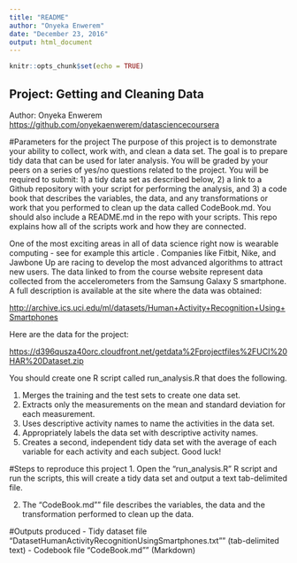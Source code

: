 ```yaml
---
title: "README"
author: "Onyeka Enwerem"
date: "December 23, 2016"
output: html_document
---
```


```r
knitr::opts_chunk$set(echo = TRUE)
```

## Project: Getting and Cleaning Data
Author: Onyeka Enwerem <https://github.com/onyekaenwerem/datasciencecoursera>

#Parameters for the project
The purpose of this project is to demonstrate your ability to collect, work with, and clean a data set. The goal is to prepare tidy data that can be used for later analysis. You will be graded by your peers on a series of yes/no questions related to the project. You will be required to submit: 1) a tidy data set as described below, 2) a link to a Github repository with your script for performing the analysis, and 3) a code book that describes the variables, the data, and any transformations or work that you performed to clean up the data called CodeBook.md. You should also include a README.md in the repo with your scripts. This repo explains how all of the scripts work and how they are connected.

One of the most exciting areas in all of data science right now is wearable computing - see for example this article . Companies like Fitbit, Nike, and Jawbone Up are racing to develop the most advanced algorithms to attract new users. The data linked to from the course website represent data collected from the accelerometers from the Samsung Galaxy S smartphone. A full description is available at the site where the data was obtained:


<http://archive.ics.uci.edu/ml/datasets/Human+Activity+Recognition+Using+Smartphones>

Here are the data for the project:

<https://d396qusza40orc.cloudfront.net/getdata%2Fprojectfiles%2FUCI%20HAR%20Dataset.zip>

You should create one R script called run_analysis.R that does the following.

1. Merges the training and the test sets to create one data set.
2. Extracts only the measurements on the mean and standard deviation for each measurement.
3. Uses descriptive activity names to name the activities in the data set.
4. Appropriately labels the data set with descriptive activity names.
5. Creates a second, independent tidy data set with the average of each variable for each activity and each subject.
Good luck!

#Steps to reproduce this project
1. Open the "run_analysis.R" R script and run the scripts, this will create a tidy data set and output a text tab-delimited file.

2. The "CodeBook.md"" file describes the variables, the data and the transformation performed to clean up the data.



#Outputs produced
- Tidy dataset file "DatasetHumanActivityRecognitionUsingSmartphones.txt"" (tab-delimited text)
- Codebook file "CodeBook.md"" (Markdown)